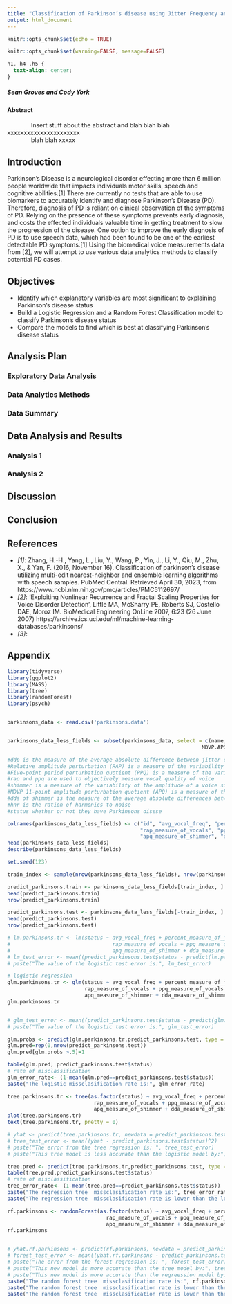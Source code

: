 ```yaml
---
title: "Classification of Parkinson’s disease using Jitter Frequency and Speech Measurements"
output: html_document
---
```


```r
knitr::opts_chunk$set(echo = TRUE)
```

```r
knitr::opts_chunk$set(warning=FALSE, message=FALSE)
```

```css
h1, h4 ,h5 {
  text-align: center;
}
```

##### Sean Groves and Cody York



#### Abstract
|               Insert stuff about the abstract and blah blah blah xxxxxxxxxxxxxxxxxxxxxx
|               blah blah xxxxx 


## Introduction

Parkinson's Disease is a neurological disorder effecting more than 6 million people worldwide that impacts individuals motor skills, speech and cognitive abilities.[1] There are currently no tests that are able to use biomarkers to accurately identify and diagnose Parkinson's Disease (PD). Therefore, diagnosis of PD is reliant on clinical observation of the symptoms of PD. Relying on the presence of these symptoms prevents early diagnosis, and costs the effected individuals valuable time in getting treatment to slow the progression of the disease. One option to improve the early diagnosis of PD is to use speech data, which had been found to be one of the earliest detectable PD symptoms.[1] Using the biomedical voice measurements data from [2], we will attempt to use various data analytics methods to classify potential PD cases.

## Objectives 

* Identify which explanatory variables are most significant to explaining Parkinson's disease status
* Build a Logistic Regression and a Random Forest Classification model to classify Parkinson's disease status
* Compare the models to find which is best at classifying Parkinson's disease status

## Analysis Plan

### Exploratory Data Analysis

### Data Analytics Methods

### Data Summary

## Data Analysis and Results

### Analysis 1

### Analysis 2 

## Discussion

## Conclusion

## References

* _[1]_: Zhang, H.-H., Yang, L., Liu, Y., Wang, P., Yin, J., Li, Y., Qiu, M., Zhu, X., &amp; Yan, F. (2016, November 16). Classification of parkinson's disease utilizing multi-edit nearest-neighbor and ensemble learning algorithms with speech samples. PubMed Central. Retrieved April 30, 2023, from https://www.ncbi.nlm.nih.gov/pmc/articles/PMC5112697/ 
* _[2]_: 'Exploiting Nonlinear Recurrence and Fractal Scaling Properties for Voice Disorder Detection', 
Little MA, McSharry PE, Roberts SJ, Costello DAE, Moroz IM. BioMedical Engineering OnLine 2007, 6:23 (26 June 2007)
https://archive.ics.uci.edu/ml/machine-learning-databases/parkinsons/
* _[3]_:

## Appendix
```r
library(tidyverse)
library(ggplot2)
library(MASS)
library(tree)
library(randomForest)
library(psych)



```

```r
parkinsons_data <- read.csv('parkinsons.data')


parkinsons_data_less_fields <- subset(parkinsons_data, select = c(name, MDVP.Fo.Hz., MDVP.Jitter..., Jitter.DDP, MDVP.RAP, MDVP.PPQ, MDVP.Shimmer,
                                                               MDVP.APQ, Shimmer.DDA, HNR, status))

#ddp is the measure of the average absolute difference between jitter cycles
#Relative amplitude perturbation (RAP) is a measure of the variability of the amplitude of a voice signal
#Five-point period perturbation quotient (PPQ) is a measure of the variability of the fundamental frequency (F0) of a voice signal
#rap and ppq are used to objectively measure vocal quality of voice
#shimmer is a measure of the variability of the amplitude of a voice signal.
#MDVP 11-point amplitude perturbation quotient (APQ) is a measure of the variability of the amplitude of a voice signal. A high APQ11 value indicates that the amplitude of the voice signal is variable, which can be a sign of vocal pathology. For example, people with vocal nodules or polyps often have a high APQ11 value.
#dda of shimmer is the measure of the average absolute differences between the amplitudes of consecutive periods
#hnr is the ration of harmonics to noise
#status whether or not they have Parkinsons disese

colnames(parkinsons_data_less_fields) <- c("id", "avg_vocal_freq", "percent_measure_of_jitter", "ddp_measure_of_jitter",
                                           "rap_measure_of_vocals", "ppq_measure_of_vocals", "measure_of_shimmer",
                                           "apq_measure_of_shimmer", "dda_measure_of_shimmer", "hnr", "status")
head(parkinsons_data_less_fields)
describe(parkinsons_data_less_fields)
```

```r
set.seed(123)

train_index <- sample(nrow(parkinsons_data_less_fields), nrow(parkinsons_data_less_fields) * 0.7)

predict_parkinsons.train <- parkinsons_data_less_fields[train_index, ]
head(predict_parkinsons.train)
nrow(predict_parkinsons.train)

predict_parkinsons.test <- parkinsons_data_less_fields[-train_index, ]
head(predict_parkinsons.test)
nrow(predict_parkinsons.test)
```

```r
# lm.parkinsons.tr <- lm(status ~ avg_vocal_freq + percent_measure_of_jitter + ddp_measure_of_jitter +
#                                 rap_measure_of_vocals + ppq_measure_of_vocals + measure_of_shimmer +
#                                 apq_measure_of_shimmer + dda_measure_of_shimmer + hnr, data = predict_parkinsons.train)
# lm_test_error <- mean((predict_parkinsons.test$status - predict(lm.parkinsons.tr, predict_parkinsons.test))^2)
# paste("The value of the logistic test error is:", lm_test_error)

# logistic regression
glm.parkinsons.tr <- glm(status ~ avg_vocal_freq + percent_measure_of_jitter + ddp_measure_of_jitter +
                         rap_measure_of_vocals + ppq_measure_of_vocals + measure_of_shimmer +
                         apq_measure_of_shimmer + dda_measure_of_shimmer + hnr, family = binomial ,data = predict_parkinsons.train)
glm.parkinsons.tr


# glm_test_error <- mean((predict_parkinsons.test$status - predict(glm.parkinsons.tr, predict_parkinsons.test))^2)
# paste("The value of the logistic test error is:", glm_test_error)

glm.probs <- predict(glm.parkinsons.tr,predict_parkinsons.test, type = 'response' )
glm.pred=rep(0,nrow(predict_parkinsons.test))
glm.pred[glm.probs >.5]=1

table(glm.pred, predict_parkinsons.test$status)
# rate of misclassification
glm_error_rate<- (1-mean(glm.pred==predict_parkinsons.test$status))
paste("The logistic missclasification rate is:", glm_error_rate)
```


```r
tree.parkinsons.tr <- tree(as.factor(status) ~ avg_vocal_freq + percent_measure_of_jitter + ddp_measure_of_jitter +
                            rap_measure_of_vocals + ppq_measure_of_vocals + measure_of_shimmer +
                            apq_measure_of_shimmer + dda_measure_of_shimmer + hnr, data = predict_parkinsons.train)
plot(tree.parkinsons.tr)
text(tree.parkinsons.tr, pretty = 0)

# yhat <- predict(tree.parkinsons.tr, newdata = predict_parkinsons.test)
# tree_test_error <- mean((yhat - predict_parkinsons.test$status)^2)
# paste("The error from the tree regression is: ", tree_test_error)
# paste("This tree model is less accurate than the logistic model by:", abs(lm_test_error - tree_test_error))

tree.pred <- predict(tree.parkinsons.tr,predict_parkinsons.test, type = 'class')
table(tree.pred,predict_parkinsons.test$status)
# rate of misclassification
tree_error_rate<- (1-mean(tree.pred==predict_parkinsons.test$status))
paste("The regression tree  missclasification rate is:", tree_error_rate)
paste("The regression tree  missclasification rate is lower than the logistic model missclasification rate by:", abs(glm_error_rate-tree_error_rate))
```

```r
rf.parkinsons <- randomForest(as.factor(status) ~ avg_vocal_freq + percent_measure_of_jitter + ddp_measure_of_jitter +
                                rap_measure_of_vocals + ppq_measure_of_vocals + measure_of_shimmer +
                                apq_measure_of_shimmer + dda_measure_of_shimmer + hnr, data = predict_parkinsons.train, mtry=3, importance=TRUE)
rf.parkinsons


# yhat.rf.parkinsons <- predict(rf.parkinsons, newdata = predict_parkinsons.test)
# forest_test_error <- mean((yhat.rf.parkinsons - predict_parkinsons.test$status)^2)
# paste("The error from the forest regression is: ", forest_test_error)
# paste("This new model is more accurate than the tree model by:", tree_test_error - forest_test_error)
# paste("This new model is more accurate than the regreession model by:", lm_test_error - forest_test_error)
paste("The random forest tree  missclasification rate is:", rf.parkinsons$err.rate[500,1])
paste("The random forest tree  missclasification rate is lower than the logistic model missclasification rate by:", glm_error_rate-(rf.parkinsons$err.rate[500,1]))
paste("The random forest tree  missclasification rate is lower than the regression tree missclasification rate by:", tree_error_rate-(rf.parkinsons$err.rate[500,1]))

```
